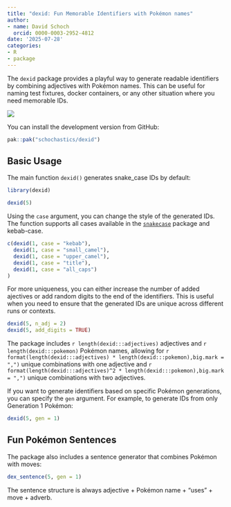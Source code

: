 ```yaml
---
title: "dexid: Fun Memorable Identifiers with Pokémon names"
author:
- name: David Schoch
  orcid: 0000-0003-2952-4812
date: '2025-07-28'
categories:
- R
- package
---
```


The `dexid` package provides a playful way to generate readable identifiers by combining adjectives with Pokémon names. 
This can be useful for naming test fixtures, docker containers, or any other situation where you need memorable IDs.

![](dexid.png){fig-align="center"}

You can install the development version from GitHub:

```r
pak::pak("schochastics/dexid")
```

## Basic Usage

The main function `dexid()` generates snake_case IDs by default:

```r
library(dexid)

dexid(5)
```

Using the `case` argument, you can change the style of the generated IDs. The function supports all cases available in the [`snakecase`](https://github.com/Tazinho/snakecase) package and kebab-case.

```r
c(dexid(1, case = "kebab"),
  dexid(1, case = "small_camel"),
  dexid(1, case = "upper_camel"),
  dexid(1, case = "title"),
  dexid(1, case = "all_caps")
)
```

For more uniqueness, you can either increase the number of added ajectives or add random digits to the end of the identifiers. This is useful when you need to ensure that the generated IDs are unique across different runs or contexts.

```r
dexid(5, n_adj = 2)
dexid(5, add_digits = TRUE)
```

The package includes `r length(dexid:::adjectives)` adjectives and `r length(dexid:::pokemon)` Pokémon names, allowing for `r format(length(dexid:::adjectives) * length(dexid:::pokemon),big.mark = ",")` unique combinations with one adjective and `r format(length(dexid:::adjectives)^2 * length(dexid:::pokemon),big.mark = ",")` unique combinations with two adjectives.


If you want to generate identifiers based on specific Pokémon generations, you can specify the `gen` argument. For example, to generate IDs from only Generation 1 Pokémon:

```r
dexid(5, gen = 1)
```



## Fun Pokémon Sentences

The package also includes a sentence generator that combines Pokémon with moves:

```r
dex_sentence(5, gen = 1)
```

The sentence structure is always adjective + Pokémon name + "uses" + move + adverb.
